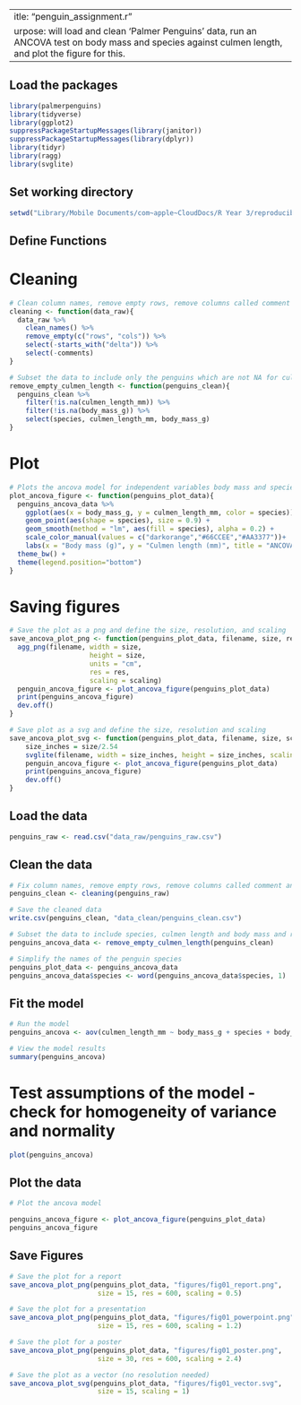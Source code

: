  ---
title: "penguin_assignment.r"
purpose: will load and clean 'Palmer Penguins' data, run an ANCOVA test on body mass and species against culmen length, and plot the figure for this. 
---

## Load the packages
```r
library(palmerpenguins)
library(tidyverse)
library(ggplot2)
suppressPackageStartupMessages(library(janitor))
suppressPackageStartupMessages(library(dplyr))
library(tidyr)
library(ragg)
library(svglite)
```

## Set working directory 
```r
setwd("Library/Mobile Documents/com~apple~CloudDocs/R Year 3/reproducible-figures/penguin-assignment")
```

## Define Functions

# Cleaning
```r
# Clean column names, remove empty rows, remove columns called comment and delta
cleaning <- function(data_raw){
  data_raw %>%
    clean_names() %>%
    remove_empty(c("rows", "cols")) %>%
    select(-starts_with("delta")) %>%
    select(-comments)
}

# Subset the data to include only the penguins which are not NA for culmen length and body mass 
remove_empty_culmen_length <- function(penguins_clean){
  penguins_clean %>%
    filter(!is.na(culmen_length_mm)) %>%
    filter(!is.na(body_mass_g)) %>%
    select(species, culmen_length_mm, body_mass_g)
}

```

# Plot
```r
# Plots the ancova model for independent variables body mass and species against dependent variable culmen length  
plot_ancova_figure <- function(penguins_plot_data){
  penguins_ancova_data %>%
    ggplot(aes(x = body_mass_g, y = culmen_length_mm, color = species)) + 
    geom_point(aes(shape = species), size = 0.9) + 
    geom_smooth(method = "lm", aes(fill = species), alpha = 0.2) +
    scale_color_manual(values = c("darkorange","#66CCEE","#AA3377"))+
    labs(x = "Body mass (g)", y = "Culmen length (mm)", title = "ANCOVA: body mass/species against culmen length") +
  theme_bw() +
  theme(legend.position="bottom") 
}
```

# Saving figures
```r
# Save the plot as a png and define the size, resolution, and scaling
save_ancova_plot_png <- function(penguins_plot_data, filename, size, res, scaling){
  agg_png(filename, width = size, 
                    height = size, 
                    units = "cm", 
                    res = res, 
                    scaling = scaling)
  penguin_ancova_figure <- plot_ancova_figure(penguins_plot_data)
  print(penguins_ancova_figure)
  dev.off()
}

# Save plot as a svg and define the size, resolution and scaling 
save_ancova_plot_svg <- function(penguins_plot_data, filename, size, scaling){
    size_inches = size/2.54
    svglite(filename, width = size_inches, height = size_inches, scaling = scaling)
    penguin_ancova_figure <- plot_ancova_figure(penguins_plot_data)
    print(penguins_ancova_figure)
    dev.off()
}
```

## Load the data 
```r
penguins_raw <- read.csv("data_raw/penguins_raw.csv")
```

## Clean the data 
```r
# Fix column names, remove empty rows, remove columns called comment and delta 
penguins_clean <- cleaning(penguins_raw)

# Save the cleaned data 
write.csv(penguins_clean, "data_clean/penguins_clean.csv")

# Subset the data to include species, culmen length and body mass and remove penguins with NA culmen length and body mass 
penguins_ancova_data <- remove_empty_culmen_length(penguins_clean)

# Simplify the names of the penguin species 
penguins_plot_data <- penguins_ancova_data
penguins_ancova_data$species <- word(penguins_ancova_data$species, 1)
```

## Fit the model 
```r
# Run the model
penguins_ancova <- aov(culmen_length_mm ~ body_mass_g + species + body_mass_g*species, penguins_ancova_data)

# View the model results
summary(penguins_ancova)
```

# Test assumptions of the model - check for homogeneity of variance and normality
```r
plot(penguins_ancova)
```

## Plot the data 
```r
# Plot the ancova model 

penguins_ancova_figure <- plot_ancova_figure(penguins_plot_data)
penguins_ancova_figure
```

## Save Figures

```r
# Save the plot for a report
save_ancova_plot_png(penguins_plot_data, "figures/fig01_report.png", 
                      size = 15, res = 600, scaling = 0.5)

# Save the plot for a presentation
save_ancova_plot_png(penguins_plot_data, "figures/fig01_powerpoint.png", 
                      size = 15, res = 600, scaling = 1.2)

# Save the plot for a poster
save_ancova_plot_png(penguins_plot_data, "figures/fig01_poster.png", 
                      size = 30, res = 600, scaling = 2.4)

# Save the plot as a vector (no resolution needed)
save_ancova_plot_svg(penguins_plot_data, "figures/fig01_vector.svg", 
                      size = 15, scaling = 1)
```
